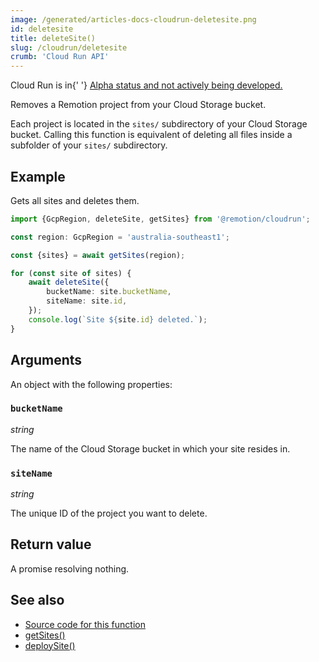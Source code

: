 ```yaml
---
image: /generated/articles-docs-cloudrun-deletesite.png
id: deletesite
title: deleteSite()
slug: /cloudrun/deletesite
crumb: 'Cloud Run API'
---
```


<ExperimentalBadge>
	<p>
		Cloud Run is in{' '}
		<a href="/docs/cloudrun/status">
			Alpha status and not actively being developed.
		</a>
	</p>
</ExperimentalBadge>

Removes a Remotion project from your Cloud Storage bucket.

Each project is located in the `sites/` subdirectory of your Cloud Storage bucket. Calling this function is equivalent of deleting all files inside a subfolder of your `sites/` subdirectory.

## Example

Gets all sites and deletes them.

```ts twoslash
import {GcpRegion, deleteSite, getSites} from '@remotion/cloudrun';

const region: GcpRegion = 'australia-southeast1';

const {sites} = await getSites(region);

for (const site of sites) {
	await deleteSite({
		bucketName: site.bucketName,
		siteName: site.id,
	});
	console.log(`Site ${site.id} deleted.`);
}
```

## Arguments

An object with the following properties:

### `bucketName`

_string_

The name of the Cloud Storage bucket in which your site resides in.

### `siteName`

_string_

The unique ID of the project you want to delete.

## Return value

A promise resolving nothing.

## See also

- [Source code for this function](https://github.com/remotion-dev/remotion/blob/main/packages/cloudrun/src/api/delete-site.ts)
- [getSites()](/docs/cloudrun/getsites)
- [deploySite()](/docs/cloudrun/deploysite)
